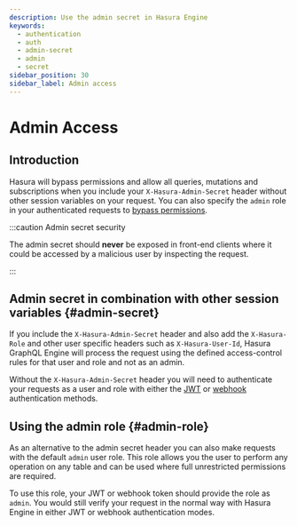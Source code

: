 ```yaml
---
description: Use the admin secret in Hasura Engine
keywords:
  - authentication
  - auth
  - admin-secret
  - admin
  - secret
sidebar_position: 30
sidebar_label: Admin access
---
```



# Admin Access

## Introduction

Hasura will bypass permissions and allow all queries, mutations and subscriptions when you include your
`X-Hasura-Admin-Secret` header without other session variables on your request. You can also specify the `admin`
role in your authenticated requests to [bypass permissions](#admin-role).

:::caution Admin secret security

The admin secret should **never** be exposed in front-end clients where it could be accessed by a malicious user by
inspecting the request.

:::

## Admin secret in combination with other session variables {#admin-secret}

If you include the `X-Hasura-Admin-Secret` header and also add the `X-Hasura-Role` and other user specific
headers such as `X-Hasura-User-Id`,  Hasura GraphQL Engine will process the request using the defined access-control
rules for that user and role and not as an admin.

Without the `X-Hasura-Admin-Secret` header you will need to authenticate your requests as a user and role with
either the [JWT](/auth/authentication/jwt.mdx) or [webhook](/auth/authentication/webhook.mdx) authentication methods.

<Thumbnail src='/img/auth/authentication_test-permissions-with-admin-secret_2.16.1.png'
           alt='Pose as a user using the admin secret header'  />

## Using the admin role {#admin-role}

As an alternative to the admin secret header you can also make requests with the default `admin` user role. This
role allows you the user to perform any operation on any table and can be used where full unrestricted permissions
are required.

To use this role, your JWT or webhook token should provide the role as `admin`. You would still verify your request in
the normal way with Hasura Engine in either JWT or webhook authentication modes.
